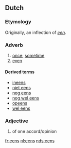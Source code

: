 ==Dutch==
===Etymology===
Originally, an inflection of ''[[een]]''.

===Adverb===
{{nl-adv|-}}

# [[once]], [[sometime]]
# [[even]]

====Derived terms====
{{top4}}
* [[ineens]]
* [[niet eens]]
* [[nog eens]]
* [[nog wel eens]]
* [[opeens]]
* [[wel eens]]
{{bottom}}

===Adjective===
{{nl-adj|pred}}

# of one accord/opinion

[[fr:eens]]
[[nl:eens]]
[[nds:eens]]